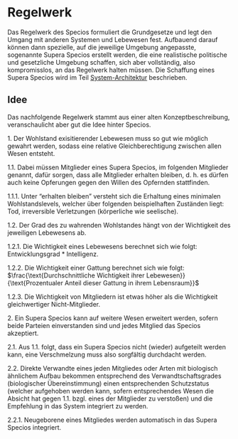 # Regelwerk {#sec-rulebook}

Das Regelwerk des Specios formuliert die Grundgesetze und legt den Umgang mit anderen Systemen und Lebewesen fest.
Aufbauend darauf können dann spezielle, auf die jeweilige Umgebung angepasste,
sogenannte \index{Supera Specios}Supera Specios erstellt werden,
die eine realistische politische und gesetzliche Umgebung schaffen,
sich aber vollständig, also kompromisslos, an das Regelwerk halten müssen.
Die Schaffung eines Supera Specios wird im Teil [System-Architektur](#chap-architecture) beschrieben.

## Idee

Das nachfolgende Regelwerk stammt aus einer alten Konzeptbeschreibung, veranschaulicht aber gut die Idee hinter Specios.

1\. Der Wohlstand exisitierender Lebewesen muss so gut wie möglich gewahrt werden,
sodass eine relative Gleichberechtigung zwischen allen Wesen entsteht.

1.1\. Dabei müssen Mitglieder eines Supera Specios, im folgenden Mitglieder genannt, dafür sorgen,
dass alle Mitglieder erhalten bleiben, d.&nbsp;h. es dürfen auch keine Opferungen gegen den Willen des Opfernden stattfinden.

1.1.1\. Unter "erhalten bleiben" versteht sich die Erhaltung eines minimalen Wohlstandslevels,
welcher über folgenden beispielhaften Zuständen liegt: Tod, irreversible Verletzungen (körperliche wie seelische).

1.2\. Der Grad des zu wahrenden Wohlstandes hängt von der Wichtigkeit des jeweiligen Lebewesens ab.

1.2.1\. Die Wichtigkeit eines Lebewesens berechnet sich wie folgt: Entwicklungsgrad * Intelligenz.

1.2.2\. Die Wichtigkeit einer Gattung berechnet sich wie folgt:
$\frac{\text{Durchschnittliche Wichtigkeit ihrer Lebewesen}}{\text{Prozentualer Anteil dieser Gattung in ihrem Lebensraum}}$

1.2.3\. Die Wichtigkeit von Mitgliedern ist etwas höher als die Wichtigkeit gleichwertiger Nicht-Mitglieder.

2\. Ein Supera Specios kann auf weitere Wesen erweitert werden, sofern beide Parteien einverstanden sind
und jedes Mitglied das Specios akzeptiert.

2.1\. Aus 1.1. folgt, dass ein Supera Specios nicht (wieder) aufgeteilt werden kann,
eine Verschmelzung muss also sorgfältig durchdacht werden.

2.2\. Direkte Verwandte eines jeden Mitgliedes oder Arten mit biologisch ähnlichem Aufbau
bekommen entsprechend des Verwandtschaftsgrades (biologischer Übereinstimmung) einen entsprechenden Schutzstatus
(welcher aufgehoben werden kann, sofern entsprechendes Wesen die Absicht hat gegen 1.1. bzgl. eines der Mitglieder zu verstoßen)
und die Empfehlung in das System integriert zu werden.

2.2.1\. Neugeborene eines Mitgliedes werden automatisch in das Supera Specios integriert.
